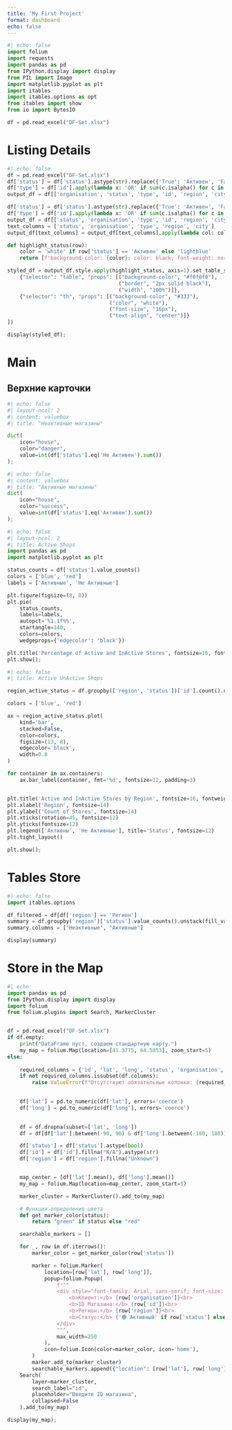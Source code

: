 ```yaml
---
title: 'My First Project'
format: dashboard
echo: false
---
```


```python
#| echo: false
import folium
import requests
import pandas as pd
from IPython.display import display
from PIL import Image
import matplotlib.pyplot as plt
import itables
import itables.options as opt
from itables import show
from io import BytesIO

df = pd.read_excel("DF-Set.xlsx")
```

# Listing Details

```python
#| echo: false
df = pd.read_excel("DF-Set.xlsx")
df['status'] = df['status'].astype(str).replace({'True': 'Активен', 'False': 'Не Активен'})
df['type'] = df['id'].apply(lambda x: 'OR' if sum(c.isalpha() for c in str(x)) >= 2 else 'IR')
output_df = df[['organisation', 'status', 'type', 'id', 'region', 'city']].reset_index(drop=True)

```

```python

df['status'] = df['status'].astype(str).replace({'True': 'Активен', 'False': 'Не Активен'})
df['type'] = df['id'].apply(lambda x: 'OR' if sum(c.isalpha() for c in str(x)) >= 2 else 'IR')
output_df = df[['status', 'organisation', 'type', 'id', 'region', 'city']].reset_index(drop=True)
text_columns = ['status', 'organisation', 'type', 'region', 'city']
output_df[text_columns] = output_df[text_columns].apply(lambda col: col.astype(str).str.title())

def highlight_status(row):
    color = 'white' if row['status'] == 'Активен' else 'lightblue'
    return [f'background-color: {color}; color: black; font-weight: normal;' for _ in row]

styled_df = output_df.style.apply(highlight_status, axis=1).set_table_styles([
    {"selector": "table", "props": [("background-color", "#f0f0f0"),  
                                    ("border", "2px solid black"),
                                    ("width", "100%")]},
    {"selector": "th", "props": [("background-color", "#333"),  
                                 ("color", "white"),
                                 ("font-size", "16px"),
                                 ("text-align", "center")]}
])

display(styled_df);
```
# Main

## Верхние карточки
```python
#| echo: false
#| layout-ncol: 2
#| content: valuebox
#| title: "Неактивные магазины"

dict(
    icon="house",
    color="danger",
    value=int(df['status'].eq('Не Активен').sum()) 
);
```

```python
#| echo: false
#| content: valuebox
#| title: "Активные магазины"
dict(
    icon="house",
    color="success",
    value=int(df['status'].eq('Активен').sum())  
);
```



```python
#| echo: false
#| layout-ncol: 2 
#| title: Active Shops
import pandas as pd
import matplotlib.pyplot as plt

status_counts = df['status'].value_counts()
colors = ['blue', 'red']
labels = ['Активные', 'Не Активные']

plt.figure(figsize=(8, 8))
plt.pie(
    status_counts, 
    labels=labels, 
    autopct='%1.1f%%', 
    startangle=140, 
    colors=colors,
    wedgeprops={'edgecolor': 'black'})

plt.title('Percentage of Active and InActive Stores', fontsize=16, fontweight='bold')
plt.show();
```

```python
#| echo: false
#| title: Active UnActive Shops

region_active_status = df.groupby(['region', 'status'])['id'].count().unstack(fill_value=0)

colors = ['blue', 'red']

ax = region_active_status.plot(
    kind='bar',
    stacked=False,
    color=colors,
    figsize=(13, 8),
    edgecolor='black',
    width=0.8
)

for container in ax.containers:
    ax.bar_label(container, fmt='%d', fontsize=12, padding=3)


plt.title('Active and InActive Stores by Region', fontsize=16, fontweight='bold')
plt.xlabel('Region', fontsize=14)
plt.ylabel('Count of Stores', fontsize=14)
plt.xticks(rotation=45, fontsize=12)
plt.yticks(fontsize=12)
plt.legend(['Активны', 'Не Активные'], title='Status', fontsize=12)
plt.tight_layout()

plt.show();
```


# Tables Store
```python
#| echo: false
import itables.options

df_filtered = df[df['region'] == 'Регион']
summary = df.groupby('region')['status'].value_counts().unstack(fill_value=0)
summary.columns = ["Неактивные", "Активные"]

display(summary)
```

# Store in the Map
```python
#| echo: 
import pandas as pd
from IPython.display import display
import folium
from folium.plugins import Search, MarkerCluster


df = pd.read_excel("DF-Set.xlsx")
if df.empty:
    print("DataFrame пуст, создаем стандартную карту.")
    my_map = folium.Map(location=[41.3775, 64.5853], zoom_start=5)
else:
   
    required_columns = {'id', 'lat', 'long', 'status', 'organisation', 'region'}
    if not required_columns.issubset(df.columns):
        raise ValueError(f"Отсутствуют обязательные колонки: {required_columns - set(df.columns)}")

  
    df['lat'] = pd.to_numeric(df['lat'], errors='coerce')
    df['long'] = pd.to_numeric(df['long'], errors='coerce')

   
    df = df.dropna(subset=['lat', 'long'])
    df = df[df['lat'].between(-90, 90) & df['long'].between(-180, 180)]

    df['status'] = df['status'].astype(bool)
    df['id'] = df['id'].fillna("N/A").astype(str)
    df['region'] = df['region'].fillna("Unknown")


    map_center = [df['lat'].mean(), df['long'].mean()]
    my_map = folium.Map(location=map_center, zoom_start=5)

    marker_cluster = MarkerCluster().add_to(my_map)

    # Функция определения цвета
    def get_marker_color(status):
        return "green" if status else "red"

    searchable_markers = []

    for _, row in df.iterrows():
        marker_color = get_marker_color(row['status'])

        marker = folium.Marker(
            location=[row['lat'], row['long']],
            popup=folium.Popup(
                f"""
                <div style="font-family: Arial, sans-serif; font-size: 14px; padding: 8px;">
                    <b>Клиент:</b> {row['organisation']}<br>
                    <b>ID Магазина:</b> {row['id']}<br>
                    <b>Регион:</b> {row['region']}<br>
                    <b>Статус:</b> {'🟢 Активный' if row['status'] else '🔴 Неактивный'}
                </div>
                """,
                max_width=250
            ),
            icon=folium.Icon(color=marker_color, icon='home'),
        )
        marker.add_to(marker_cluster)
        searchable_markers.append({"location": [row['lat'], row['long']], "id": row['id']})
    Search(
        layer=marker_cluster,  
        search_label="id", 
        placeholder="Введите ID магазина",
        collapsed=False
    ).add_to(my_map)

display(my_map);
```
